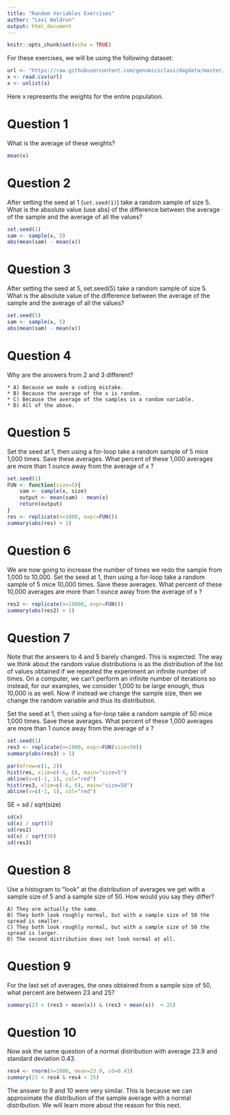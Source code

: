 ```yaml
---
title: "Random Variables Exercises"
author: "Levi Waldron"
output: html_document
---
```


```r
knitr::opts_chunk$set(echo = TRUE)
```

For these exercises, we will be using the following dataset:

```r
url <- "https://raw.githubusercontent.com/genomicsclass/dagdata/master/inst/extdata/femaleControlsPopulation.csv"
x <- read.csv(url)
x <- unlist(x)
```

Here x represents the weights for the entire population.

# Question 1

What is the average of these weights?
```r
mean(x)
```


# Question 2

After setting the seed at 1 (`set.seed(1)`) take a random sample of size 5. What is the absolute value (use abs) of the difference between the average of the sample and the average of all the values?

```r
set.seed(1)
sam <- sample(x, 5)
abs(mean(sam) - mean(x))
```

# Question 3

After setting the seed at 5, set.seed(5) take a random sample of size 5. What is the absolute value of the difference between the average of the sample and the average of all the values?

```r
set.seed(5)
sam <- sample(x, 5)
abs(mean(sam) - mean(x))
```

# Question 4

Why are the answers from 2 and 3 different?

    * A) Because we made a coding mistake.
    * B) Because the average of the x is random.
    * C) Because the average of the samples is a random variable.
    * D) All of the above.

# Question 5 

Set the seed at 1, then using a for-loop take a random sample of 5 mice 1,000 times. Save these averages. What percent of these 1,000 averages are more than 1 ounce away from the average of x ?

```r
set.seed(1)
FUN <- function(size=5){
    sam <- sample(x, size)
    output <- mean(sam) - mean(x)
    return(output)
}
res <- replicate(n=1000, expr=FUN())
summary(abs(res) > 1)
```

# Question 6

We are now going to increase the number of times we redo the sample from 1,000 to 10,000. Set the seed at 1, then using a for-loop take a random sample of 5 mice 10,000 times. Save these averages. What percent of these 10,000 averages are more than 1 ounce away from the average of x ?

```r
res2 <- replicate(n=10000, expr=FUN())
summary(abs(res2) > 1)
```

# Question 7

Note that the answers to 4 and 5 barely changed. This is expected. The way we think about the random value distributions is as the distribution of the list of values obtained if we repeated the experiment an infinite number of times. On a computer, we can’t perform an infinite number of iterations so instead, for our examples, we consider 1,000 to be large enough, thus 10,000 is as well. Now if instead we change the sample size, then we change the random variable and thus its distribution.

Set the seed at 1, then using a for-loop take a random sample of 50 mice 1,000 times. Save these averages. What percent of these 1,000 averages are more than 1 ounce away from the average of x ?

```r
set.seed(1)
res3 <- replicate(n=1000, expr=FUN(size=50))
summary(abs(res3) > 1)
```

```r
par(mfrow=c(1, 2))
hist(res, xlim=c(-6, 6), main="size=5")
abline(v=c(-1, 1), col="red")
hist(res3, xlim=c(-6, 6), main="size=50")
abline(v=c(-1, 1), col="red")
```

SE = sd / sqrt(size)

```r
sd(x)
sd(x) / sqrt(5)
sd(res2)
sd(x) / sqrt(50)
sd(res3)
```

# Question 8

Use a histogram to “look” at the distribution of averages we get with a sample size of 5 and a sample size of 50. How would you say they differ?

    A) They are actually the same.
    B) They both look roughly normal, but with a sample size of 50 the spread is smaller.
    C) They both look roughly normal, but with a sample size of 50 the spread is larger.
    D) The second distribution does not look normal at all.

# Question 9

For the last set of averages, the ones obtained from a sample size of 50, what percent are between 23 and 25?

```r
summary(23 < (res3 + mean(x)) & (res3 + mean(x))  < 25)
```

# Question 10

Now ask the same question of a normal distribution with average 23.9 and standard deviation 0.43.

```r
res4 <- rnorm(n=1000, mean=23.9, sd=0.43)
summary(23 < res4 & res4 < 25)
```


The answer to 9 and 10 were very similar. This is because we can approximate the distribution of the sample average with a normal distribution. We will learn more about the reason for this next.

